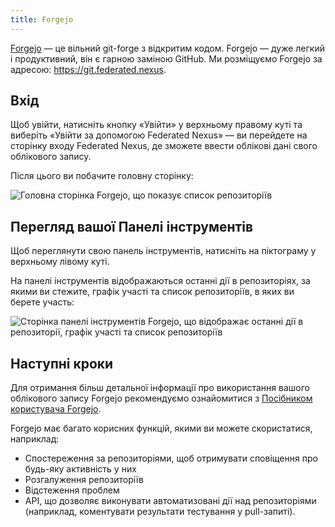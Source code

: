 ```yaml
---
title: Forgejo
---
```


[Forgejo](https://forgejo.org) — це вільний git-forge з відкритим кодом. Forgejo — дуже легкий і продуктивний, він є гарною заміною GitHub. Ми розміщуємо Forgejo за адресою: https://git.federated.nexus.

## Вхід

Щоб увійти, натисніть кнопку «Увійти» у верхньому правому куті та виберіть «Увійти за допомогою Federated Nexus» — ви перейдете на сторінку входу Federated Nexus, де зможете ввести облікові дані свого облікового запису.

Після цього ви побачите головну сторінку:

![Головна сторінка Forgejo, що показує список репозиторіїв](../../../../images/forgejo/explore.png)

## Перегляд вашої Панелі інструментів

Щоб переглянути свою панель інструментів, натисніть на піктограму у верхньому лівому куті.

На панелі інструментів відображаються останні дії в репозиторіях, за якими ви стежите, графік участі та список репозиторіїв, в яких ви берете участь:

![Сторінка панелі інструментів Forgejo, що відображає останні дії в репозиторії, графік участі та список репозиторіїв](../../../../images/forgejo/dashboard.png)

## Наступні кроки

Для отримання більш детальної інформації про використання вашого облікового запису Forgejo рекомендуємо ознайомитися з [Посібником користувача Forgejo](https://forgejo.org/docs/v12.0/user/).

Forgejo має багато корисних функцій, якими ви можете скористатися, наприклад:

- Спостереження за репозиторіями, щоб отримувати сповіщення про будь-яку активність у них
- Розгалуження репозиторіїв
- Відстеження проблем
- API, що дозволяє виконувати автоматизовані дії над репозиторіями (наприклад, коментувати результати тестування у pull-запиті).
